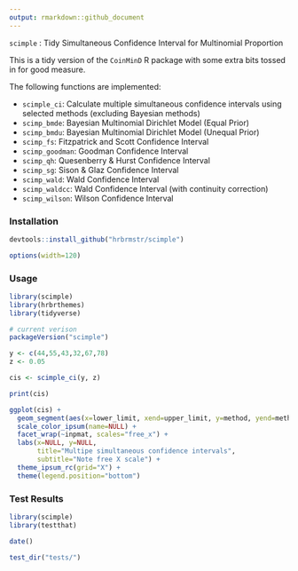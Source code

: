 ```yaml
---
output: rmarkdown::github_document
---
```


`scimple` : Tidy Simultaneous Confidence Interval for Multinomial Proportion

This is a tidy version of the `CoinMinD` R package with some extra bits tossed in for good measure.

The following functions are implemented:

- `scimple_ci`: Calculate multiple simultaneous confidence intervals using selected methods (excluding Bayesian methods)
- `scimp_bmde`:	Bayesian Multinomial Dirichlet Model (Equal Prior)
- `scimp_bmdu`:	Bayesian Multinomial Dirichlet Model (Unequal Prior)
- `scimp_fs`:	Fitzpatrick and Scott Confidence Interval
- `scimp_goodman`:	Goodman Confidence Interval
- `scimp_qh`:	Quesenberry & Hurst Confidence Interval
- `scimp_sg`:	Sison & Glaz Confidence Interval
- `scimp_wald`:	Wald Confidence Interval
- `scimp_waldcc`:	Wald Confidence Interval (with continuity correction)
- `scimp_wilson`:	Wilson Confidence Interval

### Installation

```r
devtools::install_github("hrbrmstr/scimple")
```

```r
options(width=120)
```

### Usage

```r
library(scimple)
library(hrbrthemes)
library(tidyverse)

# current verison
packageVersion("scimple")

y <- c(44,55,43,32,67,78)
z <- 0.05

cis <- scimple_ci(y, z)

print(cis)

ggplot(cis) +
  geom_segment(aes(x=lower_limit, xend=upper_limit, y=method, yend=method, color=method)) +
  scale_color_ipsum(name=NULL) +
  facet_wrap(~inpmat, scales="free_x") +
  labs(x=NULL, y=NULL, 
       title="Multipe simultaneous confidence intervals",
       subtitle="Note free X scale") +
  theme_ipsum_rc(grid="X") +
  theme(legend.position="bottom")
```

### Test Results

```r
library(scimple)
library(testthat)

date()

test_dir("tests/")
```
